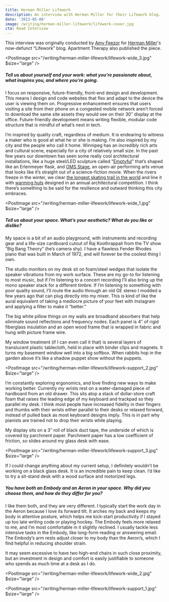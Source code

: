 ```yaml
---
title: Herman Miller Lifework
description: An interview with Herman Miller for their Lifework blog.
date: '2013-05-08'
image: /writing/herman-miller-lifework/lifework-cover.jpg
cta: Read Interview
---
```


<Note>

This interview was originally conducted by [Amy Feezor](https://twitter.com/amyfeezor) for [Herman Miller](https://hermanmiller.com)'s now-defunct &ldquo;Lifework&rdquo; blog. Apartment Therapy also published the piece.

</Note>

<PostImage
  src="/writing/herman-miller-lifework/lifework-wide_3.jpg"
  $size="large"
/>

##### Tell us about yourself and your work: what you’re passionate about, what inspires you, and where you’re going.

I focus on responsive, future-friendly, front-end design and development. This means I design and code websites that flex and adapt to the device the user is viewing them on. Progressive enhancement ensures that users visiting a site from their phone on a congested mobile network aren’t forced to download the same site assets they would see on their 30″ display at the office. Future-friendly development means writing flexible, modular code structure that is mindful of what’s next in tech.

I’m inspired by quality craft, regardless of medium. It is endearing to witness a maker who is good at what he or she is making. I’m also inspired by my city and the people who call it home. Winnipeg has an incredibly rich arts and cultural scene, especially for a city of relatively small size. In the past few years our downtown has seen some really cool architectural installations, like a huge steel/LED sculpture called “[Emptyful](https://www.winnipegarchitecture.ca/emptyful/)” that’s shaped like an Erlenmeyer flask, and [OMS Stage](https://architizer.com/projects/oms-stage/), an open-air performing arts venue that looks like it’s straight out of a science-fiction movie. When the rivers freeze in the winter, we clear [the longest skating trail in the world](https://www.youtube.com/watch?v=abVtRF5BdxA&feature=emb_title) and line it with [warming huts](http://www.warminghuts.com/) designed in an annual architectural competition. I think there’s something to be said for the resilience and outward thinking this city embraces.

<PostImage
  src="/writing/herman-miller-lifework/lifework-wide_1.jpg"
  $size="large"
/>

##### Tell us about your space. What’s your aesthetic? What do you like or dislike?

My space is a bit of an audio playground, with instruments and recording gear and a life-size cardboard cutout of Raj Koothrappali from the TV show ”Big Bang Theory” (he’s camera shy). I have a flawless Fender Rhodes piano that was built in March of 1972, and will forever be the coolest thing I own.

The studio monitors on my desk sit on foam/steel wedges that isolate the speaker vibrations from my work surface. These are my go-to for listening to most music, but if I’m listening to a concert recording I’ll also bring up the mono speaker stack for a different timbre. If I’m listening to something with poor quality sound, I’ll route the audio through an old GE stereo I modded a few years ago that can plug directly into my mixer. This is kind of like the aural equivalent of taking a mediocre picture of your feet with Instagram and applying a filter to make it “better.”

The big white pillow things on my walls are broadband absorbers that help eliminate sound reflections and frequency nodes. Each panel is 4″ of rigid fiberglass insulation and an open wood frame that is wrapped in fabric and hung with picture frame wire.

My window treatment (if I can even call it that) is several layers of translucent plastic tablecloth, held in place with binder clips and magnets. It turns my basement window well into a big softbox. When rabbits hop in the garden above it’s like a shadow puppet show without the puppets.

<PostImage
  src="/writing/herman-miller-lifework/lifework-support_2.jpg"
  $size="large"
/>

I’m constantly exploring ergonomics, and love finding new ways to make working better. Currently my wrists rest on a water-damaged piece of hardboard from an old drawer. This sits atop a stack of dollar-store craft foam that raises the leading edge of my keyboard and trackpad so they parallel my desk. I think most people have increased fidelity in their fingers and thumbs with their wrists either parallel to their desks or relaxed forward, instead of pulled back as most keyboard designs imply. This is in part why pianists are trained not to drop their wrists while playing.

My display sits on a 3″ roll of black duct tape, the underside of which is covered by parchment paper. Parchment paper has a low coefficient of friction, so slides around my glass desk with ease.

<PostImage
  src="/writing/herman-miller-lifework/lifework-support_3.jpg"
  $size="large"
/>

If I could change anything about my current setup, I definitely wouldn’t be working on a black glass desk. It is an incredible pain to keep clean. I’d like to try a sit-stand desk with a wood surface and motorized legs.

##### You have both an Embody and an Aeron in your space. Why did you choose them, and how do they differ for you?

I like them both, and they are very different. I typically start the work day in the Aeron because I love its forward tilt. It arches my back and keeps my body in attentive posture, which helps me kick-start productivity if I stayed up too late writing code or playing hockey. The Embody feels more relaxed to me, and I’m most comfortable in it slightly reclined. I usually tackle less intensive tasks in the Embody, like long-form reading or answering email. The Embody’s arm rests adjust closer to my body than the Aeron’s, which I find helpful in reducing shoulder strain.

It may seem excessive to have two high-end chairs in such close proximity, but an investment in design and comfort is easily justifiable to someone who spends as much time at a desk as I do.

<PostImage
  src="/writing/herman-miller-lifework/lifework-wide_2.jpg"
  $size="large"
/>

<PostImage
  src="/writing/herman-miller-lifework/lifework-support_1.jpg"
  $size="large"
/>
